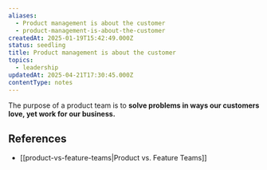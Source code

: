 ```yaml
---
aliases:
  - Product management is about the customer
  - product-management-is-about-the-customer
createdAt: 2025-01-19T15:42:49.000Z
status: seedling
title: Product management is about the customer
topics:
  - leadership
updatedAt: 2025-04-21T17:30:45.000Z
contentType: notes
---
```

The purpose of a product team is to **solve problems in ways our customers love, yet work for our business.**

## References

- [[product-vs-feature-teams|Product vs. Feature Teams]]
